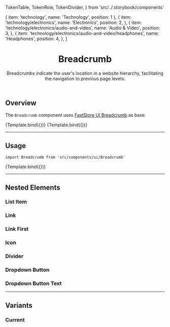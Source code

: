 
  TokenTable,
  TokenRow,
  TokenDivider,
} from 'src/../.storybook/components'

<Meta component={Breadcrumb} title="Molecules/Breadcrumb" />

  { item: 'technology', name: 'Technology', position: 1 },
  {
    item: 'technology/electronics',
    name: 'Electronics',
    position: 2,
  },
  {
    item: 'technology/electronics/audio-and-video',
    name: 'Audio & Video',
    position: 3,
  },
  {
    item: 'technology/electronics/audio-and-video/headphones',
    name: 'Headphones',
    position: 4,
  },
]


<header>

# Breadcrumb

Breadcrumbs indicate the user's location in a website hierarchy, facilitating the navigation to previous page levels.

</header>

## Overview

The `Breadcrumb` component uses [FastStore UI Breadcrumb](https://www.faststore.dev/reference/ui/molecules/Breadcrumb) as base.

<Canvas isColumn>
  <Story name="overview" args={{ breadcrumbList }}>
    {Template.bind({})}
  </Story>
  <Story
    name="overview-with-dropdown"
    args={{
      breadcrumbList: [
        ...breadcrumbList,
        {
          item: 'technology/electronics/audio-and-video/headphones/headphonesaedle-vk1-headphone',
          name: 'Aedle VK-1 L Headphone',
          position: 5,
        },
      ],
    }}
  >
    {Template.bind({})}
  </Story>
</Canvas>

---

## Usage

`import Breadcrumb from 'src/components/ui/Breadcrumb'`

<Canvas>
  <Story name="default" args={{ breadcrumbList }}>
    {Template.bind({})}
  </Story>
</Canvas>

<ArgsTable story="default" />

<TokenTable>
  <TokenRow
    token="--fs-breadcrumb-margin-left"
    value="calc(-1 * var(--fs-spacing-1))"
  />
</TokenTable>

---

## Nested Elements

### List Item

<TokenTable>
  <TokenRow
    token="--fs-breadcrumb-list-item-padding"
    value="var(--fs-spacing-0)"
  />
  <TokenDivider />
  <TokenRow token="--fs-breadcrumb-list-item-max-width-mobile" value="30%" />
</TokenTable>

### Link

<TokenTable>
  <TokenRow
    token="--fs-breadcrumb-link-color-visited"
    value="var(--fs-color-link)"
    isColor
  />
</TokenTable>

### Link First

<TokenTable>
  <TokenRow
    token="--fs-breadcrumb-link-first-padding"
    value="var(--fs-spacing-1)"
  />
  <TokenDivider />
  <TokenRow
    token="--fs-breadcrumb-link-first-border-radius"
    value="var(--fs-border-radius-circle)"
  />
  <TokenDivider />
  <TokenRow
    token="--fs-breadcrumb-link-first-hover-bkg-color"
    value="var(--fs-color-primary-bkg-light)"
    isColor
  />
</TokenTable>

### Icon

<TokenTable>
  <TokenRow
    token="--fs-breadcrumb-item-icon-color"
    value="var(--fs-color-text)"
    isColor
  />
</TokenTable>

### Divider

<TokenTable>
  <TokenRow
    token="--fs-breadcrumb-divider-height"
    value="var(--fs-spacing-3)"
  />
  <TokenRow
    token="--fs-breadcrumb-divider-margin"
    value="var(--fs-spacing-1)"
  />
  <TokenDivider />
  <TokenRow
    token="--fs-breadcrumb-divider-border-left-width"
    value="var(--fs-border-width)"
  />
  <TokenRow
    token="--fs-breadcrumb-divider-border-left-color"
    value="var(--fs-border-color-light)"
    isColor
  />
</TokenTable>

### Dropdown Button

<TokenTable>
  <TokenRow
    token="--fs-breadcrumb-dropdown-button-padding"
    value="0 calc(var(--fs-spacing-0) / 2)"
  />
  <TokenRow
    token="--fs-breadcrumb-dropdown-button-margin"
    value="calc(var(--fs-spacing-0) / 4)"
  />
  <TokenDivider />
  <TokenRow
    token="--fs-breadcrumb-dropdown-button-color"
    value="var(--fs-color-link)"
    isColor
  />
  <TokenDivider />
  <TokenRow
    token="--fs-breadcrumb-dropdown-button-border-radius"
    value="var(--fs-spacing-0)"
  />
  <TokenDivider />
  <TokenRow
    token="--fs-breadcrumb-dropdown-button-transition-property"
    value="var(--fs-transition-property)"
  />
  <TokenRow
    token="--fs-breadcrumb-dropdown-button-transition-timing"
    value="var(--fs-transition-timing)"
  />
  <TokenRow
    token="--fs-breadcrumb-dropdown-button-transition-function"
    value="var(--fs-transition-function)"
  />
</TokenTable>

### Dropdown Button Text

<TokenTable>
  <TokenRow
    token="--fs-breadcrumb-dropdown-button-text-size"
    value="var(--fs-text-size-3)"
  />
  <TokenRow
    token="--fs-breadcrumb-dropdown-button-text-weight"
    value="var(--fs-text-weight-bold)"
  />
</TokenTable>

---

## Variants

### Current

<TokenTable>
  <TokenRow
    token="--fs-breadcrumb-item-current-text-color"
    value="var(--fs-color-text-light)"
    isColor
  />
</TokenTable>

